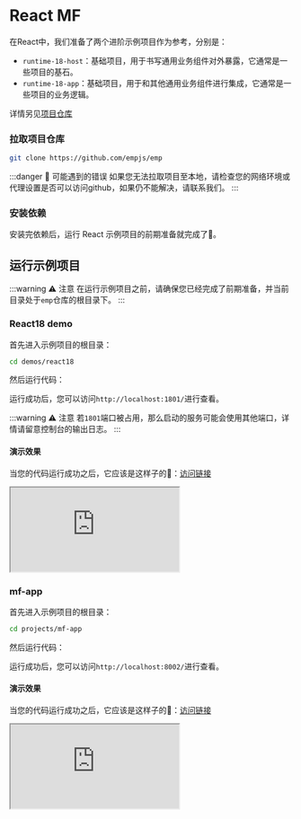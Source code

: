 
# React MF

在React中，我们准备了两个进阶示例项目作为参考，分别是：

- `runtime-18-host`：基础项目，用于书写通用业务组件对外暴露，它通常是一些项目的基石。
- `runtime-18-app`：基础项目，用于和其他通用业务组件进行集成，它通常是一些项目的业务逻辑。

详情另见[项目仓库](https://github.com/empjs/emp/tree/v3/demos/react18)

<Preparation />

### 拉取项目仓库

```bash
git clone https://github.com/empjs/emp
```

:::danger 🚨 可能遇到的错误
如果您无法拉取项目至本地，请检查您的网络环境或代理设置是否可以访问github，如果仍不能解决，请联系我们。
:::

### 安装依赖

<PackageManagerTabs command="install" />

安装完依赖后，运行 React 示例项目的前期准备就完成了🎉。

## 运行示例项目

:::warning ⚠️ 注意
在运行示例项目之前，请确保您已经完成了前期准备，并当前目录处于`emp`仓库的根目录下。
:::

### React18 demo

首先进入示例项目的根目录：

```bash
cd demos/react18
```

然后运行代码：
<PackageManagerTabs command="dev" />

运行成功后，您可以访问`http://localhost:1801/`进行查看。

:::warning ⚠️ 注意
若`1801`端口被占用，那么启动的服务可能会使用其他端口，详情请留意控制台的输出日志。
:::

#### 演示效果

当您的代码运行成功之后，它应该是这样子的🤩：<a target='_blank' href='https://mf-cjs.sc.empjs.dev/host/'>访问链接</a>

<iframe src="https://mf-cjs.sc.empjs.dev/host/"
  style={{width: '100%', height: '850px', border: `20px solid #aaa`, borderRadius: '4px', overflow: 'hidden'}}
  title="mf-host"
></iframe>

### mf-app

首先进入示例项目的根目录：

```bash
cd projects/mf-app
```

然后运行代码：
<PackageManagerTabs command="dev" />

运行成功后，您可以访问`http://localhost:8002/`进行查看。

#### 演示效果

当您的代码运行成功之后，它应该是这样子的🤩：<a target='_blank' href='https://mf-cjs.sc.empjs.dev/app/'>访问链接</a>

<iframe src="https://mf-cjs.sc.empjs.dev/app/"
  style={{width: '100%', height: '1100px', border: `20px solid #aaa`, borderRadius: '4px', overflow: 'hidden'}}
  title="mf-host"
></iframe>